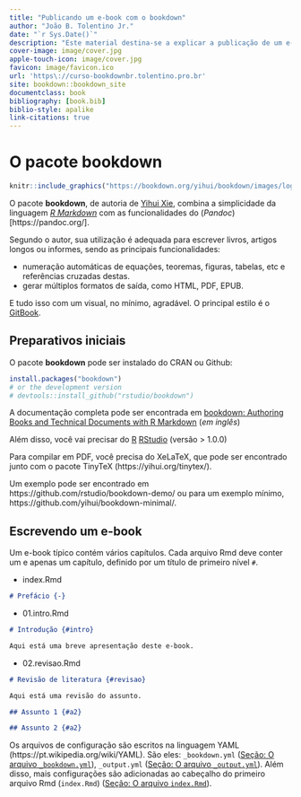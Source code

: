 ```yaml
--- 
title: "Publicando um e-book com o bookdown"
author: "João B. Tolentino Jr."
date: "`r Sys.Date()`"
description: "Este material destina-se a explicar a publicação de um e-book com o pacote *bookdown* no formato *gitbook*"
cover-image: image/cover.jpg
apple-touch-icon: image/cover.jpg
favicon: image/favicon.ico
url: 'https\://curso-bookdownbr.tolentino.pro.br'
site: bookdown::bookdown_site
documentclass: book
bibliography: [book.bib]
biblio-style: apalike
link-citations: true
---
```


# O pacote **bookdown** 


```r

knitr::include_graphics("https://bookdown.org/yihui/bookdown/images/logo.png")
```

O pacote **bookdown**, de autoria de [Yihui Xie](https://yihui.org), combina a simplicidade da linguagem [*R Markdown*](http://rmarkdown.rstudio.com/) com as funcionalidades do (*Pandoc*)[https://pandoc.org/].

Segundo o autor, sua utilização é adequada para escrever livros, artigos longos ou informes, sendo as principais funcionalidades:

* numeração automáticas de equações, teoremas, figuras, tabelas, etc e referências cruzadas destas.
* gerar múltiplos formatos de saída, como HTML, PDF, EPUB.

E tudo isso com um visual, no mínimo, agradável. O principal estilo é o [GitBook](https://www.gitbook.com/).

## Preparativos iniciais

O pacote **bookdown** pode ser instalado do CRAN ou Github:

```r
install.packages("bookdown")
# or the development version
# devtools::install_github("rstudio/bookdown")
```

A documentação completa pode ser encontrada em [bookdown: Authoring Books and Technical Documents with R Markdown](https://bookdown.org/yihui/bookdown/) (*em inglês*)

Além disso, você vai precisar do [R](https://cran.r-project.org/) [RStudio](https://www.rstudio.com/products/rstudio/download/) (versão > 1.0.0)

Para compilar em PDF, você precisa do XeLaTeX, que pode ser encontrado junto com o pacote TinyTeX (https://yihui.org/tinytex/).

Um exemplo pode ser encontrado em https://github.com/rstudio/bookdown-demo/ ou para um exemplo mínimo, https://github.com/yihui/bookdown-minimal/.

## Escrevendo um e-book

Um e-book típico contém vários capítulos. Cada arquivo Rmd deve conter um e apenas um capítulo, definido por um título de primeiro nível `#`.

* index.Rmd

```md
# Prefácio {-}
```

* 01.intro.Rmd

```md
# Introdução {#intro}

Aqui está uma breve apresentação deste e-book.
```


* 02.revisao.Rmd

```md
# Revisão de literatura {#revisao}

Aqui está uma revisão do assunto.

## Assunto 1 {#a2}

## Assunto 2 {#a2}

```

Os arquivos de configuração são escritos na linguagem YAML (https://pt.wikipedia.org/wiki/YAML). São eles: `_bookdown.yml` ([Seção: O arquivo `_bookdown.yml`](#bkd)), `_output.yml` ([Seção: O arquivo `_output.yml`](#output)). Além disso, mais configurações são adicionadas ao cabeçalho do primeiro arquivo Rmd (`index.Rmd`) ([Seção: O arquivo `index.Rmd`](#index)).